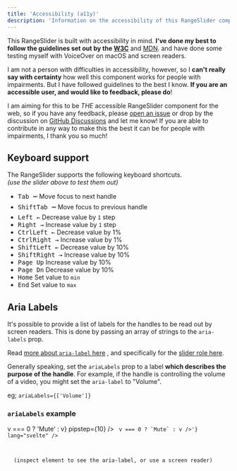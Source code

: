 ```yaml
---
title: 'Accessibility (a11y)'
description: 'Information on the accessibility of this RangeSlider component'
---
```



This RangeSlider is built with accessibility in mind. **I've done my best to follow the guidelines
set out by the [**W3C**](https://www.w3.org/WAI/ARIA/apg/patterns/slider-multithumb/)** and [MDN](https://developer.mozilla.org/en-US/docs/Web/Accessibility/ARIA/Roles/Slider_role). 
and have done some testing myself with VoiceOver on macOS and screen readers.

<Info>I am not a person with difficulties in accessibility, however, so I **can't really say with certainty** how well this
component works for people with impairments. But I have followed guidelines to the best I know. 
**If you are an accessible user, and would like to feedback, please do**!</Info>

I am aiming for this to be _THE_ accessible RangeSlider
component for the web, so if you have any feedback, please [open an issue](https://github.com/simeydotme/svelte-range-slider-pips/issues) or drop by the discussion
on [GitHub Discussions](https://github.com/simeydotme/svelte-range-slider-pips/discussions) and let me know! If you are able to contribute in any way to make this the
best it can be for people with impairments, I thank you so much!

## Keyboard support



<Demo name="Keyboard Support Tester" client:visible>
  <RangeSlider id="a11y-slider" values={[-10,10]} range min={-50} max={50} pips all="label" pipstep={10} client:visible />
</Demo>

The RangeSlider supports the following keyboard shortcuts.  
_(use the slider above to test them out)_

- <kbd title="Tab key">Tab ⭲</kbd> Move focus to next handle
- <kbd title="Shift">Shift</kbd><kbd title="Tab key">Tab ⭲</kbd> Move focus to previous handle
- <kbd title="Left arrow">Left ←</kbd> Decrease value by `1` step
- <kbd title="Right arrow">Right →</kbd> Increase value by `1` step
- <kbd title="Ctrl">Ctrl</kbd><kbd title="Left arrow">Left ←</kbd> Decrease value by 1%
- <kbd title="Ctrl">Ctrl</kbd><kbd title="Right arrow">Right →</kbd> Increase value by 1%
- <kbd title="Shift">Shift</kbd><kbd title="Left arrow">Left ←</kbd> Decrease value by 10%
- <kbd title="Shift">Shift</kbd><kbd title="Right arrow">Right →</kbd> Increase value by 10%
- <kbd title="Page Up">Page Up</kbd> Increase value by 10%
- <kbd title="Page Down">Page Dn</kbd> Decrease value by 10%
- <kbd title="Home">Home</kbd> Set value to `min`
- <kbd title="End">End</kbd> Set value to `max`


## Aria Labels

It's possible to provide a list of labels for the handles to be read out by screen readers.
This is done by passing an array of strings to the `aria-labels` prop.

Read [more about `aria-label` here](https://developer.mozilla.org/en-US/docs/Web/Accessibility/ARIA/Attributes/aria-label) , and
specifically for the [slider role here](https://www.w3.org/WAI/ARIA/apg/patterns/slider-multithumb/examples/slider-multithumb/#rps_label).

Generally speaking, set the `ariaLabels` prop to a label **which describes the purpose of the handle**. For example, if the handle
is controlling the volume of a video, you might set the `aria-label` to "Volume".

eg; `ariaLabels={['Volume']}`
### `ariaLabels` example

<Demo name="Aria Label Example" client:visible>
  <RangeSlider ariaLabels={['Volume']} client:visible first="label" last="label" pips formatter={v => v === 0 ? 'Mute' : v} pipstep={10} />
  <Code slot="svelte" code={'<RangeSlider ariaLabels={["Volume"]} formatter={v => v === 0 ? `Mute` : v />'} lang="svelte" />
</Demo>

<Note type="info">
  (inspect element to see the aria-label, or use a screen reader)
</Note>

